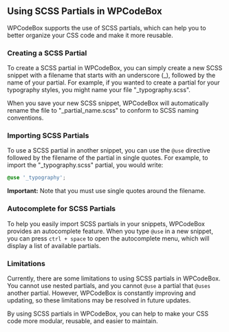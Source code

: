 Using SCSS Partials in WPCodeBox
--------------------------------

WPCodeBox supports the use of SCSS partials, which can help you to better organize your CSS code and make it more reusable.

### Creating a SCSS Partial

To create a SCSS partial in WPCodeBox, you can simply create a new SCSS snippet with a filename that starts with an underscore (_), followed by the name of your partial. For example, if you wanted to create a partial for your typography styles, you might name your file "_typography.scss".

When you save your new SCSS snippet, WPCodeBox will automatically rename the file to "_partial_name.scss" to conform to SCSS naming conventions.

### Importing SCSS Partials

To use a SCSS partial in another snippet, you can use the `@use` directive followed by the filename of the partial in single quotes. For example, to import the "_typography.scss" partial, you would write:

```scss
@use '_typography';
```
**Important:** Note that you must use single quotes around the filename.

### Autocomplete for SCSS Partials

To help you easily import SCSS partials in your snippets, WPCodeBox provides an autocomplete feature. When you type `@use` in a new snippet, you can press `ctrl + space` to open the autocomplete menu, which will display a list of available partials.

### Limitations

Currently, there are some limitations to using SCSS partials in WPCodeBox. You cannot use nested partials, and you cannot `@use` a partial that `@uses` another partial. However, WPCodeBox is constantly improving and updating, so these limitations may be resolved in future updates.

By using SCSS partials in WPCodeBox, you can help to make your CSS code more modular, reusable, and easier to maintain.
